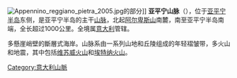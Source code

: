 {{about|地球上的山脉|月球上的山脉|亚平宁山脉 (月球)}}
{{expand|time=2018-11-02T01:17:58+00:00}}
[[File:Appennino_reggiano_pietra_2005.jpg|thumb]]的部分]]
'''亚平宁山脉'''（{{lang-it|Appennini}}），位于[[亚平宁半岛|亚平宁半岛]]东侧，是亚平宁半岛的主干[[山脉|山脉]]，北起[[阿尔卑斯山|阿尔卑斯山]]南麓，南至亚平宁半岛南端，全长超过1000公里。全境属[[意大利|意大利]]管辖。

多懸崖峭壁的斷層式海岸。山脉系由一系列山地和丘陵组成的年轻褶皱带，多火山和地震，其中包括[[維蘇威火山|维苏威火山]]和[[埃特纳火山|埃特纳火山]]。

{{Authority control}}
[[Category:意大利山脈|Category:意大利山脈]]